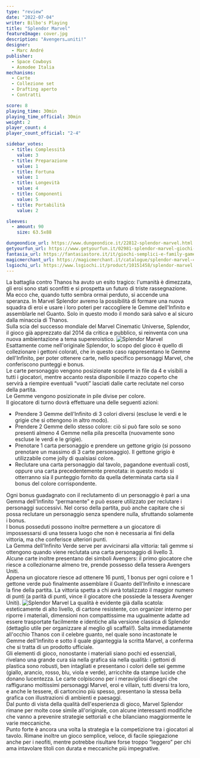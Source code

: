 ```yaml
---
type: "review"
date: "2022-07-04"
writer: Bilbo's Playing
title: "Splendor Marvel"
featureImage: cover.jpg
description: "Avengers…uniti!"
designer:
  - Marc André
publisher:
  - Space Cowboys
  - Asmodee Italia
mechanisms:
  - Carte
  - Collezione set
  - Drafting aperto
  - Contratti

score: 8
playing_time: 30min
playing_time_official: 30min
weight: 2
player_count: 4
player_count_official: "2-4"

sidebar_votes:
  - title: Complessità
    value: 3
  - title: Preparazione
    value: 1
  - title: Fortuna
    value: 1
  - title: Longevità
    value: 4
  - title: Componenti
    value: 5
  - title: Portabilità
    value: 2

sleeves:
  - amount: 90
    size: 63.5x88

dungeondice_url: https://www.dungeondice.it/22812-splendor-marvel.html
getyourfun_url: https://www.getyourfun.it/02981-splendor-marvel-giochi-gestionali.html
fantasia_url: https://fantasiastore.it/it/giochi-semplici-e-family-games/9166-splendor-marvel.html
magicmerchant_url: https://magicmerchant.it/catalogue/splendor-marvel-49481/
lsgiochi_url: https://www.lsgiochi.it/product/10151458/splendor-marvel
---
```


<Setting>
  La battaglia contro Thanos ha avuto un esito tragico: l'umanità è dimezzata,
  gli eroi sono stati sconfitti e si prospetta un futuro di triste
  rassegnazione. Ma ecco che, quando tutto sembra ormai perduto, si accende una
  speranza. In Marvel Splendor avremo la possibilità di formare una nuova
  squadra di eroi e usare i loro poteri per raccogliere le Gemme dell'Infinito e
  assemblarle nel Guanto. Solo in questo modo il mondo sarà salvo e al sicuro
  dalla minaccia di Thanos.
  <br />
  Sulla scia del successo mondiale del Marvel Cinematic Universe, Splendor, il
  gioco già apprezzato dal 2014 da critica e pubblico, si reinventa con una
  nuova ambientazione a tema supereroistico.
</Setting>

<img src="./game1.jpg" alt="Splendor Marvel" />

<Rules>
  Esattamente come nell'originale Splendor, lo scopo del gioco è quello di
  collezionare i gettoni colorati, che in questo caso rappresentano le Gemme
  dell'Infinito, per poter ottenere carte, nello specifico personaggi Marvel,
  che conferiscono punteggi e bonus.
  <br />
  Le carte personaggio vengono posizionate scoperte in file da 4 e visibili a
  tutti i giocatori, mentre accanto resta disponibile il mazzo coperto che
  servirà a riempire eventuali “vuoti” lasciati dalle carte reclutate nel corso
  della partita. <br />
  Le Gemme vengono posizionate in pile divise per colore.
  <br />
  Il giocatore di turno dovrà effettuare una delle seguenti azioni:
  <br />
  <ul>
    <li>
      Prendere 3 Gemme dell'Infinito di 3 colori diversi (escluse le verdi e le
      grigie che si ottengono in altro modo).
    </li>
    <li>
      Prendere 2 Gemme dello stesso colore: ciò si può fare solo se sono
      presenti almeno 4 Gemme nella pila prescelta (nuovamente sono escluse le
      verdi e le grigie).
    </li>
    <li>
      Prenotare 1 carta personaggio e prendere un gettone grigio (si possono
      prenotare un massimo di 3 carte personaggio). Il gettone grigio è
      utilizzabile come jolly di qualsiasi colore.
    </li>
    <li>
      Reclutare una carta personaggio dal tavolo, pagandone eventuali costi,
      oppure una carta precedentemente prenotata: in questo modo si otterranno
      sia il punteggio fornito da quella determinata carta sia il bonus del
      colore corrispondente.
    </li>
  </ul>
  Ogni bonus guadagnato con il reclutamento di un personaggio è pari a una Gemma
  dell'Infinito “permanente” e può essere utilizzato per reclutare i personaggi
  successivi. Nel corso della partita, può anche capitare che si possa reclutare
  un personaggio senza spendere nulla, sfruttando solamente i bonus.
  <br />
  I bonus posseduti possono inoltre permettere a un giocatore di impossessarsi
  di una tessera luogo che non è necessaria ai fini della vittoria, ma che
  conferisce ulteriori punti.
  <br />
  La Gemma dell'Infinito Verde serve per avvicinarsi alla vittoria: tali gemme
  si ottengono quando viene reclutata una carta personaggio di livello 3. <br />
  Alcune carte inoltre presentano dei simboli Avengers: il primo giocatore che riesce
  a collezionarne almeno tre, prende possesso della tessera Avengers Uniti.
  <br />
  Appena un giocatore riesce ad ottenere 16 punti, 1 bonus per ogni colore e 1 gettone
  verde può finalmente assemblare il Guanto dell'Infinito e innescare la fine della
  partita. La vittoria spetta a chi avrà totalizzato il maggior numero di punti (a
  parità di punti, vince il giocatore che possiede la tessera Avenger Uniti).
</Rules>

<img src="./game2.jpg" alt="Splendor Marvel" />

<Feedback>
  La qualità è evidente già dalla scatola: esteticamente di alto livello, di
  cartone resistente, con organizer interno per riporre i materiali, dimensioni
  non compattissime ma ugualmente adatte ad essere trasportate facilmente e
  identiche alla versione classica di Splendor (dettaglio utile per organizzare
  al meglio gli scaffali!). Salta immediatamente all'occhio Thanos con il
  celebre guanto, nel quale sono incastonate le Gemme dell'Infinito e sotto il
  quale giganteggia la scritta Marvel, a conferma che si tratta di un prodotto
  ufficiale. <br />
  Gli elementi di gioco, nonostante i materiali siano pochi ed essenziali, rivelano
  una grande cura sia nella grafica sia nella qualità: i gettoni di plastica sono
  robusti, ben intagliati e presentano i colori delle sei gemme (giallo, arancio,
  rosso, blu, viola e verde), arricchite da stampe lucide che donano lucentezza.
  Le carte colpiscono per i meravigliosi disegni che raffigurano moltissimi personaggi
  Marvel, eroi e villain, tutti diversi tra loro, e anche le tessere, di cartoncino
  più spesso, presentano la stessa bella grafica con illustrazioni di ambienti e
  paesaggi.
  <br />
  Dal punto di vista della qualità dell'esperienza di gioco, Marvel Splendor rimane
  per molte cose simile all'originale, con alcune interessanti modifiche che vanno
  a prevenire strategie settoriali e che bilanciano maggiormente le varie meccaniche.
  <br />
  Punto forte è ancora una volta la strategia e la competizione tra i giocatori al
  tavolo. Rimane inoltre un gioco semplice, veloce, di facile spiegazione anche per
  i neofiti, mentre potrebbe risultare forse troppo “leggero” per chi ama intavolare
  titoli con durata e meccaniche più impegnative.
</Feedback>

<Instagram id="Cflq87FD-_O" />

